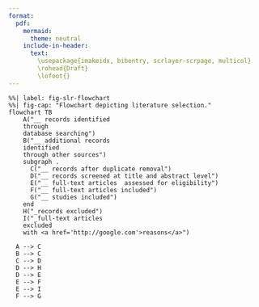 ```yaml
---
format:
  pdf:
    mermaid:
      theme: neutral
    include-in-header: 
      text:
        \usepackage{imakeidx, bibentry, scrlayer-scrpage, multicol}
        \rohead{Draft}
        \lofoot{}
---
```


<!--
Mermaid diagram showing the replicating the CADIMA SLR diagram.
-->

```mermaid
%%| label: fig-slr-flowchart
%%| fig-cap: "Flowchart depicting literature selection."
flowchart TB
    A("__ records identified 
    through 
    database searching")
    B("__ additional records 
    identified  
    through other sources")
    subgraph .
      C("__ records after duplicate removal")  
      D("__ records screened at title and abstract level")
      E("__ full-text articles  assessed for eligibility")
      F("__ full-text articles included")
      G("__ studies included")
    end
    H("_records excluded")
    I("_full-text articles 
    excluded 
    with <a href='http://google.com'>reasons</a>")
  
  A --> C
  B --> C
  C --> D
  D --> H
  D --> E
  E --> F
  E --> I
  F --> G
```
